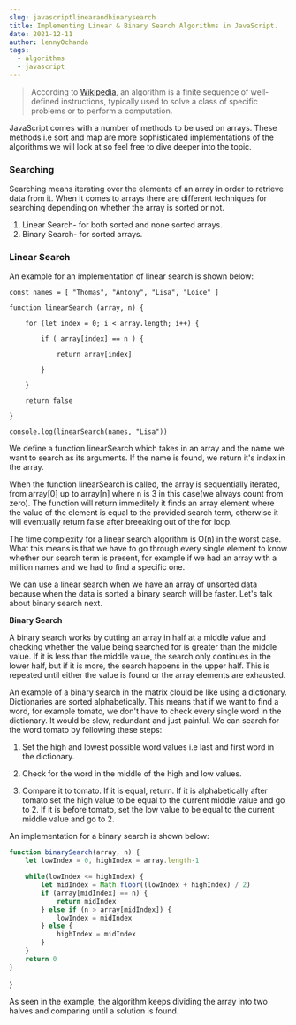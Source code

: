 ```yaml
---
slug: javascriptlinearandbinarysearch
title: Implementing Linear & Binary Search Algorithms in JavaScript.
date: 2021-12-11
author: lennyOchanda
tags:
  - algorithms
  - javascript
---
```

> According to [Wikipedia](https://en.m.wikipedia.org/wiki/Algorithm), an algorithm is a finite sequence of well-defined instructions, typically used to solve a class of specific problems or to perform a computation.

JavaScript comes with a number of methods to be used on arrays. These methods i.e sort and map are more sophisticated implementations of the algorithms we will look at so feel free to dive deeper into the topic. 

### Searching

Searching means iterating over the elements of an array in order to retrieve data from it.
When it comes to arrays there are different techniques for searching depending on whether the array is sorted or not.

1. Linear Search- for both sorted and none sorted arrays.
2. Binary Search- for sorted arrays.

### Linear Search

An example for an implementation of linear search is shown below:



`const names = [ "Thomas", "Antony", "Lisa", "Loice" ]`

`function linearSearch (array, n) {`

`    for (let index = 0; i < array.length; i++) {`

`        if ( array[index] == n ) {`

`            return array[index]`

`        }`

`    }`

`    return false`

`}`

`console.log(linearSearch(names, "Lisa"))`

We define a function linearSearch which takes in an array and the name we want to search as its arguments. If the name is found, we return it's index in the array.

When the function linearSearch is called, the array is sequentially iterated, from array\[0] up to array\[n] where n is 3 in this case(we always count from zero). The function will return immeditely it finds an array element where the value of the element is equal to the provided search term, otherwise it will eventually return false after breeaking out of the for loop.

The time complexity for a linear search algorithm is O(n) in the worst case. What this means is that we have to go through every single element to know whether our search term is present, for example if we had an array with a million names and we had to find a specific one.

We can use a linear search when we have an array of unsorted data because when the data is sorted a binary search will be faster. Let's talk about binary search next.

**Binary Search**


A binary search works by cutting an array in half at a middle value and checking whether the value being searched for is greater than the middle value. If it is less than the middle value, the search only continues in the lower half, but if it is more, the search happens in the upper half. This is repeated until either the value is found or the array elements are exhausted.

An example of a binary search in the matrix clould be like using a dictionary. Dictionaries are sorted alphabetically. This means that if we want to find a word, for example tomato, we don't have to check every single word in the dictionary. It would be slow, redundant and just painful. We can search for the word tomato by following these steps: 

1. Set the high and lowest possible word values i.e last and first word in the dictionary.

2. Check for the word in the middle of the high and low values.

3. Compare it to tomato. If it is equal, return. If it is alphabetically after tomato set the high value to be equal to the current middle value and go to 2. If it is before tomato, set the low value to be equal to the current middle value and go to 2.

An implementation for a binary search is shown below:

```javascript
function binarySearch(array, n) {
	let lowIndex = 0, highIndex = array.length-1

	while(lowIndex <= highIndex) {
		let midIndex = Math.floor((lowIndex + highIndex) / 2)
		if (array[midIndex] == n) {
			return midIndex
		} else if (n > array[midIndex]) {
			lowIndex = midIndex
		} else {
			highIndex = midIndex
		}
	}
	return 0
}
```

}

As seen in the example, the algorithm keeps dividing the array into two halves and comparing until a solution is found.